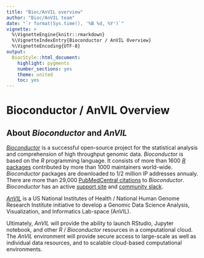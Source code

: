 ```yaml
---
title: "Bioc/AnVIL overview"
author: "Bioc/AnVIL team"
date: "`r format(Sys.time(), '%B %d, %Y')`"
vignette: >
  %\VignetteEngine{knitr::rmarkdown}
  %\VignetteIndexEntry{Bioconductor / AnVIL Overview}
  %\VignetteEncoding{UTF-8}
output:
  BiocStyle::html_document:
    highlight: pygments
    number_sections: yes
    theme: united
    toc: yes
---
```


# Bioconductor / AnVIL Overview

## About _Bioconductor_ and _AnVIL_

[_Bioconductor_][] is a successful open-source project for the
statistical analysis and comprehension of high throughput genomic
data. _Bioconductor_ is based on the _R_ programming language. It
consists of more than 1600 [_R_ packages][] contributed by more than
1000 maintainers world-wide. _Bioconductor_ packages are downloaded to 1/2
million IP addresses annualy. There are more than 29,000
[PubMedCentral citations][] to _Bioconductor_. _Bioconductor_ has an
active [support site][] and [community slack][].

[_AnVIL_][] is a US National Institutes of Health / National Human
Genome Research Institute initiative to develop a Genomic Data Science
Analysis, Visualization, and Informatics Lab-space (AnVIL).

Ultimately, _AnVIL_ will provide the ability to launch RStudio,
Jupyter notebook, and other _R_ / _Bioconductor_ resources in a
computational cloud. The _AnVIL_ environment will provide secure access
to large-scale as well as individual data resources, and to scalable
cloud-based computational environments.

[_Bioconductor_]: https://bioconductor.org
[_AnVIL_]: https://www.genome.gov/27569268/genomic-analysis-visualization-and-informatics-labspace-anvil/
[_R_ packages]: https://bioconductor.org/packages
[PubMedCentral citations]: https://www.ncbi.nlm.nih.gov/pmc/?term=bioconductor&sort=ePubDate
[support site]: https://support.bioconductor.org
[community slack]: https://bioc-community.herokuapp.com/
